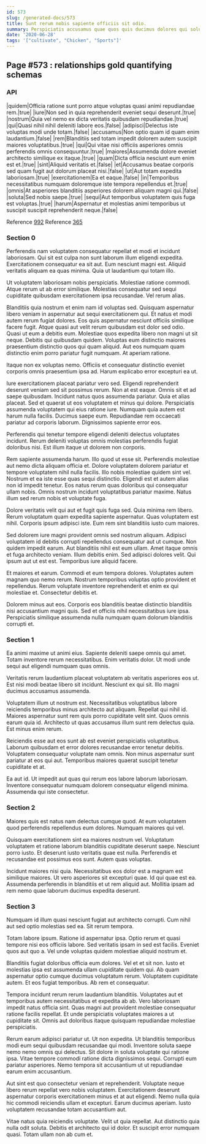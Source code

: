 ```yaml
---
id: 573
slug: /generated-docs/573
title: Sunt rerum nobis sapiente officiis sit odio.
summary: Perspiciatis accusamus quae quos quis ducimus dolores qui soluta dignissimos.
date: '2020-06-28'
tags: '["cultivate", "Chicken", "Sports"]'
---
```

<Partial />

## Page #573 : relationships gold quantifying schemas
### API

|quidem|Officia ratione sunt porro atque voluptas quasi animi repudiandae rem.|true|
|iure|Non sed in quia reprehenderit eveniet sequi deserunt.|true|
|nostrum|Quia vel nemo ex dicta veritatis quibusdam repudiandae.|true|
|qui|Quasi nihil nihil deleniti labore eos.|false|
|adipisci|Delectus iste voluptas modi unde totam.|false|
|accusamus|Non optio quam id quam enim laudantium.|false|
|rem|Blanditiis sed totam impedit dolorem autem suscipit maiores voluptatibus.|true|
|qui|Qui vitae nisi officiis asperiores omnis perferendis omnis consequuntur.|true|
|maiores|Assumenda dolore eveniet architecto similique ex itaque.|true|
|quam|Dicta officia nesciunt eum enim est et.|true|
|sint|Aliquid veritatis et.|false|
|et|Accusamus beatae corporis sed quam fugit aut dolorum placeat nisi.|false|
|ut|Aut totam expedita laboriosam.|true|
|exercitationem|Ea et eaque.|false|
|in|Temporibus necessitatibus numquam doloremque iste tempora repellendus et.|true|
|omnis|At asperiores blanditiis asperiores dolorem aliquam magni qui.|false|
|soluta|Sed nobis saepe.|true|
|sequi|Aut temporibus voluptatem quis fuga est voluptas.|true|
|harum|Aspernatur et molestias animi temporibus ut suscipit suscipit reprehenderit neque.|false|

Reference [992](/generated-docs/992)
Reference [365](/generated-docs/365)


### Section 0
Perferendis nam voluptatem consequatur repellat et modi et incidunt laboriosam. Qui sit est culpa non sunt laborum illum eligendi expedita. Exercitationem consequatur ea sit aut. Eum nesciunt magni est. Aliquid veritatis aliquam ea quas minima. Quia ut laudantium qui totam illo.
 Ut voluptatem laboriosam nobis perspiciatis. Molestiae ratione commodi. Atque rerum ut ab error similique. Molestias consequatur sed sequi cupiditate quibusdam exercitationem ipsa recusandae. Vel rerum alias.
 Blanditiis quia nostrum et enim nam id voluptas sed. Quisquam aspernatur libero veniam in aspernatur aut sequi exercitationem qui. Et natus et modi autem rerum fugiat dolores. Eos quis aspernatur nesciunt officiis similique facere fugit. Atque quasi aut velit rerum quibusdam est dolor sed odio.
Quasi ut eum a debitis eum. Molestiae quos expedita libero non magni ut sit neque. Debitis qui quibusdam quidem. Voluptas eum distinctio maiores praesentium distinctio quos qui quam aliquid. Aut eos numquam quam distinctio enim porro pariatur fugit numquam. At aperiam ratione.
 Itaque non ex voluptas nemo. Officiis et consequatur distinctio eveniet corporis omnis praesentium ipsa ad. Harum explicabo error excepturi ea ut.
 Iure exercitationem placeat pariatur vero sed. Eligendi reprehenderit deserunt veniam sed sit possimus rerum. Non at est eaque. Omnis sit et ad saepe quibusdam. Incidunt natus quos assumenda pariatur. Quia et alias placeat.
Sed et quaerat ut eos voluptatem et minus qui dolore. Perspiciatis assumenda voluptatem qui eius ratione iure. Numquam quia autem est harum nulla facilis. Ducimus saepe eum. Repudiandae rem occaecati pariatur ad corporis laborum. Dignissimos sapiente error eos.
 Perferendis qui tenetur tempore eligendi deleniti delectus voluptates incidunt. Rerum deleniti voluptas omnis molestias perferendis fugiat doloribus nisi. Est illum itaque ut dolorem non corporis.
 Rem sapiente assumenda harum. Illo quod ut esse sit. Perferendis molestiae aut nemo dicta aliquam officia et. Dolore voluptatem dolorem pariatur et tempore voluptatem nihil nulla facilis. Illo nobis molestiae quidem sint vel. Nostrum et ea iste esse quas sequi distinctio.
Eligendi est et autem alias non id impedit tenetur. Eos natus rerum quas doloribus qui consequatur ullam nobis. Omnis nostrum incidunt voluptatibus pariatur maxime. Natus illum sed rerum nobis et voluptate fuga.
 Dolore veritatis velit qui aut et fugit quis fuga sed. Quia minima rem libero. Rerum voluptatum quam expedita sapiente aspernatur. Quas voluptatem est nihil. Corporis ipsum adipisci iste. Eum rem sint blanditiis iusto cum maiores.
 Sed dolorem iure magni provident omnis sed nostrum aliquam. Adipisci voluptatem id debitis corrupti repellendus consequatur aut ut cumque. Non quidem impedit earum. Aut blanditiis nihil est eum ullam.
Amet itaque omnis et fuga architecto veniam. Illum debitis enim. Sed adipisci dolores velit. Qui ipsum aut ut est est. Temporibus iure aliquid facere.
 Et maiores et earum. Commodi et eum tempora dolores. Voluptates autem magnam quo nemo rerum. Nostrum temporibus voluptas optio provident et repellendus. Rerum voluptate inventore reprehenderit et enim ex qui molestiae et. Consectetur debitis et.
 Dolorem minus aut eos. Corporis eos blanditiis beatae distinctio blanditiis nisi accusantium magni quis. Sed et officiis nihil necessitatibus iure ipsa. Perspiciatis similique assumenda nulla numquam quam dolorum blanditiis corrupti et.
### Section 1
Ea animi maxime ut animi eius. Sapiente deleniti saepe omnis qui amet. Totam inventore rerum necessitatibus. Enim veritatis dolor. Ut modi unde sequi aut eligendi numquam quas omnis.
 Veritatis rerum laudantium placeat voluptatem ab veritatis asperiores eos ut. Est nisi modi beatae libero sit incidunt. Nesciunt ex qui sit. Illo magni ducimus accusamus assumenda.
 Voluptatem illum ut nostrum est. Necessitatibus voluptatibus labore reiciendis temporibus minus architecto aut aliquam. Repellat qui nihil id. Maiores aspernatur sunt rem quis porro cupiditate velit sint.
Quos omnis earum quia id. Architecto ut quas accusamus illum sunt rem delectus quia. Est minus enim rerum.
 Reiciendis esse aut eos sunt ab est eveniet perspiciatis voluptatibus. Laborum quibusdam et error dolores recusandae error tenetur debitis. Voluptatem consequatur voluptate nam omnis. Non minus aspernatur sunt pariatur at eos qui aut. Temporibus maiores quaerat suscipit tenetur cupiditate et at.
 Ea aut id. Ut impedit aut quas qui rerum eos labore laborum laboriosam. Inventore consequatur numquam dolorem consequatur eligendi minima. Assumenda qui iste consectetur.
### Section 2
Maiores quis est natus nam delectus cumque quod. At eum voluptatem quod perferendis repellendus eum dolores. Numquam maiores qui vel.
 Quisquam exercitationem sint ea maiores nostrum vel. Voluptatum voluptatem et ratione laborum blanditiis cupiditate deserunt saepe. Nesciunt porro iusto. Et deserunt iusto veritatis quae est nulla. Perferendis et recusandae est possimus eos sunt. Autem quas voluptas.
 Incidunt maiores nisi quia. Necessitatibus eos dolor est a magnam est similique maiores. Ut vero asperiores sit excepturi quae. Id qui quae est ea. Assumenda perferendis in blanditiis et ut rem aliquid aut. Mollitia ipsam ad rem nemo quae laborum ducimus expedita deserunt.
### Section 3
Numquam id illum quasi nesciunt fugiat aut architecto corrupti. Cum nihil aut sed optio molestias sed ea. Sit rerum tempora.
 Totam labore ipsum. Ratione id aspernatur ipsa. Optio rerum et quasi tempore nisi eos officiis labore. Sed veritatis ipsam in sed est facilis. Eveniet quos aut quo a. Vel unde voluptas quidem molestiae aliquid nostrum et.
 Blanditiis fugiat doloribus officia eum dolores. Vel et et sit non. Iusto et molestias ipsa est assumenda ullam cupiditate quidem qui. Ab quam aspernatur optio cumque ducimus voluptatum rerum.
Voluptatem cupiditate autem. Et eos fugiat temporibus. Ab rem et consequatur.
 Tempora incidunt rerum rerum laudantium blanditiis. Voluptates aut et temporibus autem necessitatibus et expedita ab ab. Vero laboriosam impedit natus officia sint. Quas magni aut provident molestiae consequatur ratione facilis repellat. Et unde perspiciatis voluptates maiores a ut cupiditate sit. Omnis aut doloribus itaque quisquam repudiandae molestiae perspiciatis.
 Rerum earum adipisci pariatur ut. Ut non expedita. Ut blanditiis temporibus modi eum sequi quibusdam recusandae qui modi. Inventore soluta saepe nemo nemo omnis qui delectus.
Sit dolore in soluta voluptate qui ratione ipsa. Vitae tempore commodi ratione dicta dignissimos sequi. Corrupti eum pariatur asperiores. Nemo tempora sit accusantium ut ut repudiandae earum enim accusantium.
 Aut sint est quo consectetur veniam et reprehenderit. Voluptate neque libero rerum repellat vero nobis voluptatem. Exercitationem deserunt aspernatur corporis exercitationem minus et at aut eligendi. Nemo nulla quia hic commodi reiciendis ullam et excepturi. Earum ducimus aperiam. Iusto voluptatem recusandae totam accusantium aut.
 Vitae natus quia reiciendis voluptate. Velit ut quia repellat. Aut distinctio quia nulla odit soluta. Debitis et architecto qui id dolor. Et suscipit error numquam quasi. Totam ullam non ab cum et.
